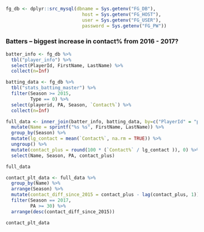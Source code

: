 
```r

fg_db <- dplyr::src_mysql(dbname = Sys.getenv("FG_DB"), 
                            host = Sys.getenv("FG_HOST"), 
                            user = Sys.getenv("FG_USER"),
                            password = Sys.getenv("FG_PW"))


```

### Batters -- biggest increase in contact% from 2016 - 2017?

```r

batter_info <- fg_db %>%
  tbl("player_info") %>%
  select(PlayerId, FirstName, LastName) %>%
  collect(n=Inf)

batting_data <- fg_db %>%
  tbl("stats_batting_master") %>%
  filter(Season >= 2015,
         Type == 0) %>%
  select(playerid, PA, Season, `Contact%`) %>%
  collect(n=Inf)
```

```r
full_data <- inner_join(batter_info, batting_data, by=c("PlayerId" = "playerid")) %>%
  mutate(Name = sprintf("%s %s", FirstName, LastName)) %>%
  group_by(Season) %>%
  mutate(lg_contact = mean(`Contact%`, na.rm = TRUE)) %>%
  ungroup() %>%
  mutate(contact_plus = round(100 * (`Contact%` / lg_contact )), 0) %>%
  select(Name, Season, PA, contact_plus)

full_data
```

```r
contact_plt_data <- full_data %>%
  group_by(Name) %>%
  arrange(Season) %>%
  mutate(contact_diff_since_2015 = contact_plus - lag(contact_plus, 1)) %>%
  filter(Season == 2017,
         PA >= 30) %>%
  arrange(desc(contact_diff_since_2015))

contact_plt_data
```